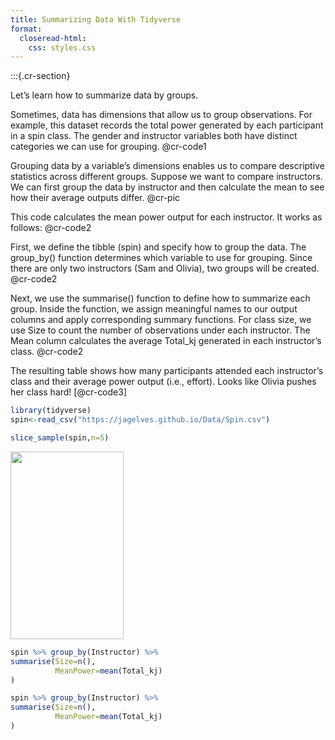 ```yaml
---
title: Summarizing Data With Tidyverse
format: 
  closeread-html:
    css: styles.css
---
```


:::{.cr-section}

Let's learn how to summarize data by groups.

Sometimes, data has dimensions that allow us to group observations. For example, this dataset records the total power generated by each participant in a spin class. The gender and instructor variables both have distinct categories we can use for grouping. @cr-code1

Grouping data by a variable’s dimensions enables us to compare descriptive statistics across different groups. Suppose we want to compare instructors. We can first group the data by instructor and then calculate the mean to see how their average outputs differ. @cr-pic

This code calculates the mean power output for each instructor. It works as follows: @cr-code2

First, we define the tibble (spin) and specify how to group the data. The group_by() function determines which variable to use for grouping. Since there are only two instructors (Sam and Olivia), two groups will be created. [@cr-code2]{hlz="1"}

Next, we use the summarise() function to define how to summarize each group. Inside the function, we assign meaningful names to our output columns and apply corresponding summary functions. For class size, we use Size to count the number of observations under each instructor. The Mean column calculates the average Total_kj generated in each instructor's class. [@cr-code2]{hlz="2-3"}

The resulting table shows how many participants attended each instructor’s class and their average power output (i.e., effort). Looks like Olivia pushes her class hard! [@cr-code3]

:::{#cr-code1}
```r
library(tidyverse)
spin<-read_csv("https://jagelves.github.io/Data/Spin.csv")
```

```r
slice_sample(spin,n=5)
```
:::

::: {#cr-pic}
![](inst.png){width=60% height=300px fig-align="center"}

:::

:::{#cr-code2}
```r
spin %>% group_by(Instructor) %>% 
summarise(Size=n(),
          MeanPower=mean(Total_kj)
)
```
:::

:::{#cr-code3}
```r
spin %>% group_by(Instructor) %>% 
summarise(Size=n(),
          MeanPower=mean(Total_kj)
)
```
:::